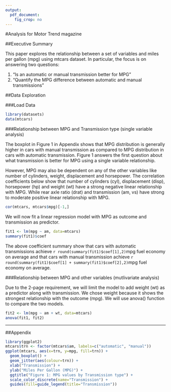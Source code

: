 ```yaml
---
output:
  pdf_document:
    fig_crop: no
---
```

#Analysis for Motor Trend magazine

##Executive Summary

This paper explores the relationship between a set of variables and miles per gallon (mpg) using mtcars dataset. In particular, the focus is on answering two questions:

1. “Is an automatic or manual transmission better for MPG”
2. "Quantify the MPG difference between automatic and manual transmissions"

##Data Exploration

###Load Data

```r
library(datasets)
data(mtcars)
```

###Relationship between MPG and Transmission type (single variable analysis)

The boxplot in Figure 1 in Appendix shows that MPG distribution is generally higher in cars with manual transmission as compared to MPG distribution in cars with automatic transmission. Figure 1 answers the first question about what transmission is better for MPG using a single variable relationship. 

However, MPG may also be dependent on any of the other variables like number of cylinders, weight, displacement and horsepower. The correlation coefficients below show that number of cylinders (cyl), displacement (disp), horsepower (hp) and weight (wt) have a strong negative linear relationship with MPG. While rear axle ratio (drat) and transmission (am, vs) have strong to moderate positive linear relationship with MPG.

```r
cor(mtcars, mtcars$mpg)[-1,]
```

We will now fit a linear regression model with MPG as outcome and transmission as predictor.
```r
fit1 <- lm(mpg ~ am, data=mtcars)
summary(fit1)$coef
```

The above coefficient summary show that cars with automatic transmissions achieve `r round(summary(fit1)$coef[1],2)`mpg fuel economy on average and that cars with manual transmission achieve `r round(summary(fit1)$coef[1] + summary(fit1)$coef[2],2)`mpg fuel economy on average.

###Relationship between MPG and other variables (mutlivariate analysis)

Due to the 2-page requirement, we will limit the model to add weight (wt) as a predictor along with transmission. We chose weight because it shows the strongest relationship with the outcome (mpg). We will use anova() function to compare the two models.

```r
fit2 <- lm(mpg ~ am + wt, data=mtcars)
anova(fit1, fit2)
```


******
##Appendix

```r
library(ggplot2)
mtcars$trn <- factor(mtcars$am, labels=c("automatic", "manual"))
ggplot(mtcars, aes(x=trn, y=mpg, fill=trn)) + 
  geom_boxplot() + 
  geom_jitter(aes(colour=trn)) +
  xlab("Transmission") +
  ylab("Miles Per Gallon (MPG)") + 
  ggtitle("Figure 1: MPG values by Transmission type") +
  scale_color_discrete(name="Transmission") +
  guides(fill=guide_legend(title="Transmission"))
```


